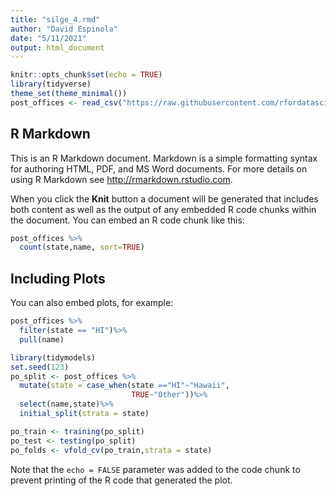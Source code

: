 ```yaml
---
title: "silge_4.rmd"
author: "David Espinola"
date: "5/11/2021"
output: html_document
---
```


```r
knitr::opts_chunk$set(echo = TRUE)
library(tidyverse)
theme_set(theme_minimal())
post_offices <- read_csv("https://raw.githubusercontent.com/rfordatascience/tidytuesday/master/data/2021/2021-04-13/post_offices.csv")
```

## R Markdown

This is an R Markdown document. Markdown is a simple formatting syntax for authoring HTML, PDF, and MS Word documents. For more details on using R Markdown see <http://rmarkdown.rstudio.com>.

When you click the **Knit** button a document will be generated that includes both content as well as the output of any embedded R code chunks within the document. You can embed an R code chunk like this:

```r
post_offices %>%
  count(state,name, sort=TRUE)
```

## Including Plots

You can also embed plots, for example:

```r
post_offices %>%
  filter(state == "HI")%>%
  pull(name)
```
```r
library(tidymodels)
set.seed(123)
po_split <- post_offices %>%
  mutate(state = case_when(state =="HI"~"Hawaii",
                           TRUE~"Other"))%>%
  select(name,state)%>%
  initial_split(strata = state)

po_train <- training(po_split)
po_test <- testing(po_split)
po_folds <- vfold_cv(po_train,strata = state)
```

Note that the `echo = FALSE` parameter was added to the code chunk to prevent printing of the R code that generated the plot.
